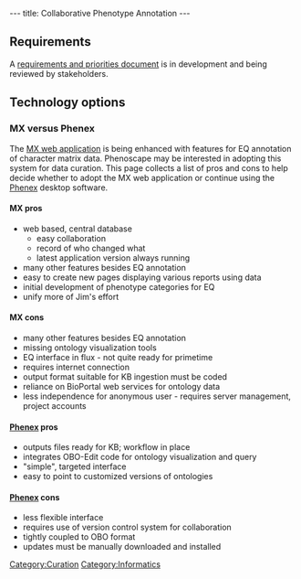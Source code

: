 ---
title: Collaborative Phenotype Annotation
---

== Requirements ==

A [https://docs.google.com/document/pub?id=196B6ggDem43q_RXuONK6s1_ziT-At8m_Jz1nVLJdHEc requirements and priorities document] is in development and being reviewed by stakeholders.

== Technology options ==

=== MX versus Phenex ===
The [http://mx.phenomix.org/index.php/Main_Page MX web application] is being enhanced with features for EQ annotation of character matrix data. Phenoscape may be interested in adopting this system for data curation. This page collects a list of pros and cons to help decide whether to adopt the MX web application or continue using the [[Phenex]] desktop software.

==== MX pros ====
* web based, central database
** easy collaboration
** record of who changed what
** latest application version always running
* many other features besides EQ annotation
* easy to create new pages displaying various reports using data
* initial development of phenotype categories for EQ
* unify more of Jim's effort

==== MX cons ====
* many other features besides EQ annotation
* missing ontology visualization tools
* EQ interface in flux - not quite ready for primetime
* requires internet connection
* output format suitable for KB ingestion must be coded
* reliance on BioPortal web services for ontology data
* less independence for anonymous user - requires server management, project accounts

==== [[Phenex]] pros ====
* outputs files ready for KB; workflow in place
* integrates OBO-Edit code for ontology visualization and query
* "simple", targeted interface
* easy to point to customized versions of ontologies

==== [[Phenex]] cons ====
* less flexible interface
* requires use of version control system for collaboration
* tightly coupled to OBO format
* updates must be manually downloaded and installed

[[Category:Curation]]
[[Category:Informatics]]